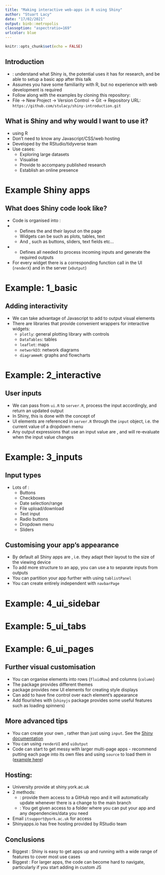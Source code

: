 ```yaml
---
title: "Making interactive web-apps in R using Shiny"
author: "Stuart Lacy"
date: "17/02/2021"
output: binb::metropolis
classoption: "aspectratio=169"
urlcolor: blue
---
```


```r
knitr::opts_chunk$set(echo = FALSE)
```

## Introduction

  - \alert{Learning objective}: understand what Shiny is, the potential uses it has for research, and be able to setup a basic app after this talk
  - Assumes you have some familiarity with R, but no experience with web development is required
  - Follow along with the examples by cloning this repository:
  - File -> New Project -> Version Control -> Git -> Repository URL: `https://github.com/stulacy/shiny-introduction.git`
  
## What is Shiny and why would I want to use it?

  - \alert{Web-app framework} using R
  - Don't need to know any Javascript/CSS/web hosting
  - Developed by the RStudio/tidyverse team
  - Use cases:
    - Exploring large datasets
    - Visualise \alert{live data}
    - Provide \alert{tools} to accompany published research
    - Establish an online presence
    
# Example Shiny apps
  
## What does Shiny code look like?

  - Code is organised into \alert{2 files}: 
  - \alert{`ui.R`}
    - Defines the \alert{widgets} and their layout on the page
    - Widgets can be \alert{outputs} such as plots, tables, text
    - And \alert{inputs}, such as buttons, sliders, text fields etc...
  - \alert{`server.R`}
    - Defines all \alert{back end logic} needed to process incoming inputs and generate the required outputs
  - For every widget there is a corresponding function call in the UI (`renderX`) and in the server (`xOutput`)
  
# Example: 1_basic

## Adding interactivity

  - We can take advantage of Javascript to add \alert{interactivity} to output visual elements
  - There are libraries that provide convenient wrappers for interactive widgets:
    - `plotly`: general plotting library with controls
    - `DataTables`: tables
    - `leaflet`: maps
    - `networkD3`: network diagrams
    - `diagrammeR`: graphs and flowcharts
  
# Example: 2_interactive

## User inputs

  - We can pass \alert{user inputs} from `ui.R` to `server.R`, process the input accordingly, and return an updated output
  - In Shiny, this is done with the concept of \alert{reactivity}
  - UI elements are referenced in `server.R` through the `input` object, i.e. the current value of a dropdown menu
  - Any output expressions that use an input value are \alert{reactive}, and will re-evaluate when the input value changes 
  
# Example: 3_inputs

## Input types

  - Lots of \alert{input types}:
    - Buttons
    - Checkboxes
    - Date selection/range
    - File upload/download
    - Text input
    - Radio buttons
    - Dropdown menu
    - Sliders

## Customising your app's appearance

  - By default all Shiny apps are \alert{responsive}, i.e. they adapt their layout to the size of the viewing device
  - To add more structure to an app, you can use a \alert{`sidebarLayout`} to separate inputs from outputs
  - You can partition your app further with \alert{tabbed output} using `tablistPanel`
  - You can create entirely independent \alert{pages} with `navbarPage`

# Example: 4_ui_sidebar
  
# Example: 5_ui_tabs

# Example: 6_ui_pages

## Further visual customisation

  - You can organise elements into rows (`fluidRow`) and columns (`column`) 
  - The \alert{bslib} package provides different themes
  - \alert{shinydashboard} package provides new UI elements for creating \alert{dashboard} style displays
  - Can add \alert{CSS} to have fine control over each element's appearance
  - Add flourishes with \alert{Javascript} (`shinyjs` package provides some useful features such as loading spinners)
    
## More advanced tips

  - You can create your own \alert{reactive elements}, rather than just using `input`. See the [Shiny documentation](https://shiny.rstudio.com/articles/reactivity-overview.html)
  - You can \alert{dynamically create UI elements} using `renderUI` and `uiOutput`
  - Code can start to get messy with larger multi-page apps - recommend putting each page into its own files and using `source` to load them in ([example here](https://github.com/stulacy/RDES-Shiny/blob/master/app.R))
  
## Hosting: 

  - University provide \alert{free hosting} at shiny.york.ac.uk
  - 2 methods:
    - \alert{Managed}: provide them access to a GitHub repo and it will automatically update whenever there is a change to the main branch
    - \alert{Self-hosted}: You get given access to a folder where you can put your app and any dependencies/data you need
  - Email `itsupport@york.ac.uk` for access
  - Shinyapps.io has free hosting provided by RStudio team
  
## Conclusions

  - Biggest \alert{strength}: Shiny is easy to get apps up and running with a wide range of features to cover most use cases
  - Biggest \alert{weakness}: For larger apps, the code can become hard to navigate, particularly if you start adding in custom JS
  